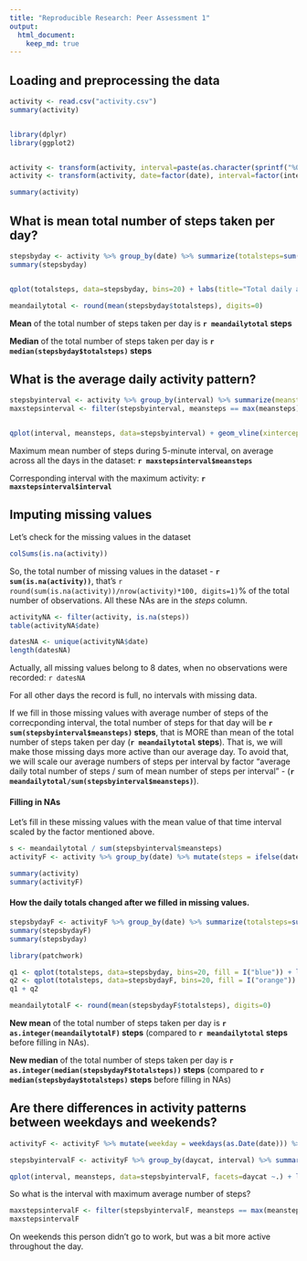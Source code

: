 ```yaml
---
title: "Reproducible Research: Peer Assessment 1"
output: 
  html_document:
    keep_md: true
---
```



## Loading and preprocessing the data

```r
activity <- read.csv("activity.csv")
summary(activity)


library(dplyr)
library(ggplot2)


activity <- transform(activity, interval=paste(as.character(sprintf("%02d", interval%/%100)), as.character(sprintf("%02d", interval%%100)), sep=":"))
activity <- transform(activity, date=factor(date), interval=factor(interval))

summary(activity)
```



## What is mean total number of steps taken per day?
```r
stepsbyday <- activity %>% group_by(date) %>% summarize(totalsteps=sum(steps, na.rm=TRUE))
summary(stepsbyday)


qplot(totalsteps, data=stepsbyday, bins=20) + labs(title="Total daily activity", x="total number of steps", y="count")

meandailytotal <- round(mean(stepsbyday$totalsteps), digits=0)
```

**Mean** of the total number of steps taken per day is **`r meandailytotal` steps**

**Median** of the total number of steps taken per day is **`r median(stepsbyday$totalsteps)` steps**



## What is the average daily activity pattern?
```r
stepsbyinterval <- activity %>% group_by(interval) %>% summarize(meansteps=round(  mean(steps, na.rm=TRUE), digits=0))
maxstepsinterval <- filter(stepsbyinterval, meansteps == max(meansteps))


qplot(interval, meansteps, data=stepsbyinterval) + geom_vline(xintercept=maxstepsinterval$interval, color="red") + labs(title="Daily activity pattern", x="5-mins time interval", y="average number of steps") + scale_x_discrete(breaks=c("00:00","06:00","08:35","12:00","16:00","20:00", "23:00"))

```

Maximum mean number of steps during 5-minute interval, on average across all the days in the dataset: **`r maxstepsinterval$meansteps`**

Corresponding interval with the maximum activity: **`r maxstepsinterval$interval`**



## Imputing missing values
Let's check for the missing values in the dataset
```r
colSums(is.na(activity))
```

So, the total number of missing values in the dataset - **`r sum(is.na(activity))`**, that's `r round(sum(is.na(activity))/nrow(activity)*100, digits=1)`% of the total number of observations.
All these NAs are in the *steps* column.

```r
activityNA <- filter(activity, is.na(steps))
table(activityNA$date)

datesNA <- unique(activityNA$date)
length(datesNA)
```

Actually, all missing values belong to 8 dates, when no observations were recorded: `r datesNA`

For all other days the record is full, no intervals with missing data.

If we fill in those missing values with average number of steps of the correcponding interval, the total number of steps for that day will be **`r sum(stepsbyinterval$meansteps)` steps**, that is MORE than mean of the total number of steps taken per day (**`r meandailytotal` steps**). That is, we will make those missing days more active than our average day. To avoid that, we will scale our average numbers of steps per interval by factor "average daily total number of steps / sum of mean number of steps per interval" - (**`r meandailytotal/sum(stepsbyinterval$meansteps)`**).


#### Filling in NAs
Let's fill in these missing values with the mean value of that time interval scaled by the factor mentioned above.
```r
s <- meandailytotal / sum(stepsbyinterval$meansteps)
activityF <- activity %>% group_by(date) %>% mutate(steps = ifelse(date %in% datesNA, round(stepsbyinterval$meansteps * s, digits=0), steps)) %>% as.data.frame

summary(activity)
summary(activityF)
```


#### How the daily totals changed after we filled in missing values.

```r
stepsbydayF <- activityF %>% group_by(date) %>% summarize(totalsteps=sum(steps, na.rm=TRUE))
summary(stepsbydayF)
summary(stepsbyday)

library(patchwork)

q1 <- qplot(totalsteps, data=stepsbyday, bins=20, fill = I("blue")) + labs(title="Total daily activity WITH NAs", x="total number of steps", y="count")
q2 <- qplot(totalsteps, data=stepsbydayF, bins=20, fill = I("orange")) + labs(title="Total daily activity WITHOUT NAs", x="total number of steps", y="count")
q1 + q2

meandailytotalF <- round(mean(stepsbydayF$totalsteps), digits=0)
```

**New mean** of the total number of steps taken per day is **`r as.integer(meandailytotalF)` steps** (compared to **`r meandailytotal` steps** before filling in NAs).

**New median** of the total number of steps taken per day is **`r as.integer(median(stepsbydayF$totalsteps))` steps** (compared to **`r median(stepsbyday$totalsteps)` steps** before filling in NAs)




## Are there differences in activity patterns between weekdays and weekends?
```r


activityF <- activityF %>% mutate(weekday = weekdays(as.Date(date))) %>% mutate(daycat = factor(1*(weekday %in% c("Saturday", "Sunday")), labels = c("weekday","weeekend")))

stepsbyintervalF <- activityF %>% group_by(daycat, interval) %>% summarize(meansteps=round(mean(steps), digits=0))

qplot(interval, meansteps, data=stepsbyintervalF, facets=daycat ~.) + labs(title="Daily activity pattern", x="5-mins time interval", y="average number of steps") + scale_x_discrete(breaks=c("00:00","06:00","08:35","12:00","16:00","20:00", "23:00"))

```

So what is the interval with maximum average number of steps?

```r
maxstepsintervalF <- filter(stepsbyintervalF, meansteps == max(meansteps))  %>% as.data.frame
maxstepsintervalF

```
On weekends this person didn't go to work, but was a bit more active throughout the day.
